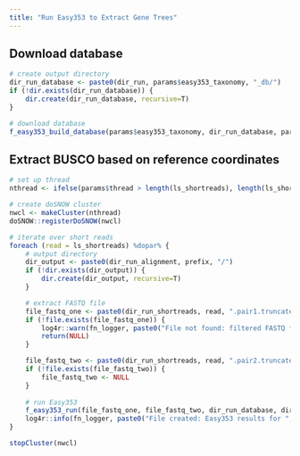 ```yaml
---
title: "Run Easy353 to Extract Gene Trees"
---
```


## Download database
```r
# create output directory
dir_run_database <- paste0(dir_run, params$easy353_taxonomy, "_db/")
if (!dir.exists(dir_run_database)) {
    dir.create(dir_run_database, recursive=T)
}

# download database
f_easy353_build_database(params$easy353_taxonomy, dir_run_database, params$thread, params$exe_build_database)
```

## Extract BUSCO based on reference coordinates
```r
# set up thread
nthread <- ifelse(params$thread > length(ls_shortreads), length(ls_shortreads), params$thread)

# create doSNOW cluster
nwcl <- makeCluster(nthread)
doSNOW::registerDoSNOW(nwcl)

# iterate over short reads
foreach (read = ls_shortreads) %dopar% {
    # output directory
    dir_output <- paste0(dir_run_alignment, prefix, "/")
    if (!dir.exists(dir_output)) {
        dir.create(dir_output, recursive=T)
    }

    # extract FASTQ file
    file_fastq_one <- paste0(dir_run_shortreads, read, ".pair1.truncated")
    if (!file.exists(file_fastq_one)) {
        log4r::warn(fn_logger, paste0("File not found: filtered FASTQ file for ", read, ". Skipped."))
        return(NULL)
    }

    file_fastq_two <- paste0(dir_run_shortreads, read, ".pair2.truncated")
    if (!file.exists(file_fastq_two)) {
        file_fastq_two <- NULL
    }
    
    # run Easy353
    f_easy353_run(file_fastq_one, file_fastq_two, dir_run_database, dir_output, params$exe_easy353)
    log4r::info(fn_logger, paste0("File created: Easy353 results for ", read, "."))
}

stopCluster(nwcl)
```